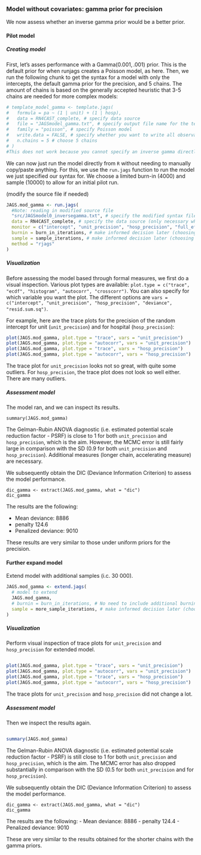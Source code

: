 ### Model without covariates: gamma prior for precision
We now assess whether an inverse gamma prior would be a better prior.

#### Pilot model

##### Creating model

First, let's asses performance with a $\text{Gamma}(0.001, .001)$ prior. This is the default prior for when runjags creates a Poisson model, as here. Then, we run the following chunk to get the syntax for a model with only the intercepts, the default gamma prior for the precision, and 5 chains. The amount of chains is based on the generally accepted heuristic that 3-5 chains are needed for more complex models:

```r
# template_model_gamma <- template.jags(
#   formula = pa ~ (1 | unit) + (1 | hosp),
#   data = RN4CAST_complete, # specify data source
#   file = "JAGSmodel_gamma.txt", # specify output file name for the template
#   family = "poisson", # specify Poisson model
#   write.data = FALSE, # specify whether you want to write all observations to the template
#   n.chains = 5 # choose 5 chains
# )
#This does not work because you cannot specify an inverse gamma directly using template.jags
```



We can now just run the model directly from `R` without needing to
manually copy/paste anything. For this, we use the `run.jags` function
to run the model we just specified our syntax for. We choose a limited
burn-in (4000) and sample (10000) to allow for an initial pilot run.
<!--- Should method=rjags be  used in original model design (see documentation extend.jags - then no need to recompile model when extending) --->

(modify the source file if needed)
  
```r
JAGS.mod_gamma <- run.jags(
  #Note: reading in modified source file
  "src/JAGSmodel0_inversegamma.txt", # specify the modified syntax file
  data = RN4CAST_complete, # specify the data source (only necessary when write.data = FALSE)
  monitor = c("intercept", "unit_precision", "hosp_precision", "full_effect", "deviance"),
  burnin = burn_in_iterations, # make informed decision later (choosing speed here)
  sample = sample_iterations, # make informed decision later (choosing speed here)
  method = "rjags"
)
```

##### Visualization

Before assessing the model based through formal measures, we first do a
visual inspection. Various plot types are available:
  `plot.type = c("trace", "ecdf", "histogram", "autocorr", "crosscorr")`.
You can also specify for which variable you want the plot. The different
options are
`vars = c("intercept", "unit_precision", "hosp_precision", "deviance", "resid.sum.sq")`.

For example, here are the trace plots for the precision of the random
intercept for unit (`unit_precision`) and for hospital (`hosp_precision`):
  
```r
plot(JAGS.mod_gamma, plot.type = "trace", vars = "unit_precision")
plot(JAGS.mod_gamma, plot.type = "autocorr", vars = "unit_precision")
plot(JAGS.mod_gamma, plot.type = "trace", vars = "hosp_precision")
plot(JAGS.mod_gamma, plot.type = "autocorr", vars = "hosp_precision")
```

The trace plot for `unit_precision` looks not so great, with quite some outliers. For `hosp_precision`, the trace plot does not look so well either. There are many outliers.

##### Assessment model

The model ran, and we can inspect its results.

```r-3
summary(JAGS.mod_gamma)
```

The Gelman-Rubin ANOVA diagnostic (i.e. estimated potential scale reduction factor - PSRF) is close to 1 for both `unit_precision` and
 `hosp_precision`, which is the aim. However, the MCMC error is still fairly large in comparison with the SD (0.9 for both `unit_precision` and `hosp_precision`). Additional measures (longer chain, accelerating measure) are necessary.


We subsequently obtain the DIC (Deviance Information Criterion) to assess the model performance.

```r_gamma
dic_gamma <- extract(JAGS.mod_gamma, what = "dic")
dic_gamma
```

The results are the following:
  
-   Mean deviance:  8886 
-   penalty 124.6 
-   Penalized deviance: 9010

These results are very similar to those under uniform priors for the precision.

#### Further expand model
Extend model with additional samples (i.c. 30 000).

```r
JAGS.mod_gamma <- extend.jags(
  # model to extend
  JAGS.mod_gamma,
  # burnin = burn_in_iterations, # No need to include additional burnin now (default = 0) since we expand instead of rerun model??
  sample = more_sample_iterations, # make informed decision later (choosing speed here)
)
```

##### Visualization

Perform visual inspection of trace plots for `unit_precision` and `hosp_precision` for extended model.
<!--- using reference of previous code block ?? --->
```r-extend
```

```r
plot(JAGS.mod_gamma, plot.type = "trace", vars = "unit_precision")
plot(JAGS.mod_gamma, plot.type = "autocorr", vars = "unit_precision")
plot(JAGS.mod_gamma, plot.type = "trace", vars = "hosp_precision")
plot(JAGS.mod_gamma, plot.type = "autocorr", vars = "hosp_precision")
```

The trace plots for `unit_precision` and `hosp_precision` did not change a lot.

##### Assessment model

Then we inspect the results again.
<!--- using reference of previous code block ?? --->
```r-extend
```

```r
summary(JAGS.mod_gamma)
```

The Gelman-Rubin ANOVA diagnostic (i.e. estimated potential scale reduction factor - PSRF) is still close to 1 for both `unit_precision` and `hosp_precision`, which is the aim. The MCMC error has also dropped substantially in comparison with the SD (0.5 for both `unit_precision` and for `hosp_precision`). 

We subsequently obtain the DIC (Deviance Information Criterion) to assess the model performance.

```r_gamma
dic_gamma <- extract(JAGS.mod_gamma, what = "dic")
dic_gamma
```

The results are the following:
-   Mean deviance:  8886 
-   penalty 124.4 
-   Penalized deviance: 9010 

These are very similar to the results obtained for the shorter chains with the gamma priors. 
